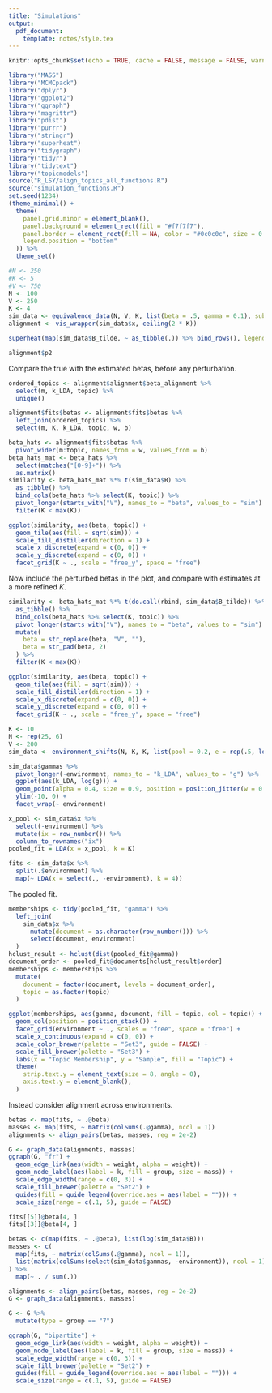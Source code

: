 ```yaml
---
title: "Simulations"
output:
  pdf_document:
    template: notes/style.tex
---
```


```r
knitr::opts_chunk$set(echo = TRUE, cache = FALSE, message = FALSE, warning = FALSE, fig.width = 5, fig.height = 2)
```

```r
library("MASS")
library("MCMCpack")
library("dplyr")
library("ggplot2")
library("ggraph")
library("magrittr")
library("pdist")
library("purrr")
library("stringr")
library("superheat")
library("tidygraph")
library("tidyr")
library("tidytext")
library("topicmodels")
source("R_LSY/align_topics_all_functions.R")
source("simulation_functions.R")
set.seed(1234)
(theme_minimal() + 
  theme(
    panel.grid.minor = element_blank(),
    panel.background = element_rect(fill = "#f7f7f7"),
    panel.border = element_rect(fill = NA, color = "#0c0c0c", size = 0.6),
    legend.position = "bottom"
  )) %>%
  theme_set()
```

```r
#N <- 250
#K <- 5
#V <- 750
N <- 100
V <- 250
K <- 4
sim_data <- equivalence_data(N, V, K, list(beta = .5, gamma = 0.1), subset_size = 100)
alignment <- vis_wrapper(sim_data$x, ceiling(2 * K))
```

```r
superheat(map(sim_data$B_tilde, ~ as_tibble(.)) %>% bind_rows(), legend = FALSE)
```

```r
alignment$p2
```

Compare the true with the estimated betas, before any perturbation.
```r
ordered_topics <- alignment$alignment$beta_alignment %>%
  select(m, k_LDA, topic) %>%
  unique()

alignment$fits$betas <- alignment$fits$betas %>%
  left_join(ordered_topics) %>%
  select(m, K, k_LDA, topic, w, b)
```

```r
beta_hats <- alignment$fits$betas %>%
  pivot_wider(m:topic, names_from = w, values_from = b)
beta_hats_mat <- beta_hats %>%
  select(matches("[0-9]+")) %>%
  as.matrix()
similarity <- beta_hats_mat %*% t(sim_data$B) %>%
  as_tibble() %>%
  bind_cols(beta_hats %>% select(K, topic)) %>%
  pivot_longer(starts_with("V"), names_to = "beta", values_to = "sim") %>%
  filter(K < max(K))

ggplot(similarity, aes(beta, topic)) +
  geom_tile(aes(fill = sqrt(sim))) +
  scale_fill_distiller(direction = 1) +
  scale_x_discrete(expand = c(0, 0)) +
  scale_y_discrete(expand = c(0, 0)) +
  facet_grid(K ~ ., scale = "free_y", space = "free")
```

Now include the perturbed betas in the plot, and compare with estimates at a
more refined $K$.

```r
similarity <- beta_hats_mat %*% t(do.call(rbind, sim_data$B_tilde)) %>%
  as_tibble() %>%
  bind_cols(beta_hats %>% select(K, topic)) %>%
  pivot_longer(starts_with("V"), names_to = "beta", values_to = "sim") %>%
  mutate(
    beta = str_replace(beta, "V", ""),
    beta = str_pad(beta, 2)
  ) %>%
  filter(K < max(K))

ggplot(similarity, aes(beta, topic)) +
  geom_tile(aes(fill = sqrt(sim))) +
  scale_fill_distiller(direction = 1) +
  scale_x_discrete(expand = c(0, 0)) +
  scale_y_discrete(expand = c(0, 0)) +
  facet_grid(K ~ ., scale = "free_y", space = "free")
```

```r
K <- 10
N <- rep(25, 6)
V <- 200
sim_data <- environment_shifts(N, K, K, list(pool = 0.2, e = rep(.5, length(N)), beta = 1))

sim_data$gammas %>%
  pivot_longer(-environment, names_to = "k_LDA", values_to = "g") %>%
  ggplot(aes(k_LDA, log(g))) +
  geom_point(alpha = 0.4, size = 0.9, position = position_jitter(w = 0.1)) +
  ylim(-10, 0) +
  facet_wrap(~ environment)
```

```r
x_pool <- sim_data$x %>%
  select(-environment) %>%
  mutate(ix = row_number()) %>%
  column_to_rownames("ix")
pooled_fit = LDA(x = x_pool, k = K)
```

```r
fits <- sim_data$x %>%
  split(.$environment) %>%
  map(~ LDA(x = select(., -environment), k = 4))
```

The pooled fit.

```r
memberships <- tidy(pooled_fit, "gamma") %>%
  left_join(
    sim_data$x %>%
      mutate(document = as.character(row_number())) %>%
      select(document, environment)
  )
hclust_result <- hclust(dist(pooled_fit@gamma))
document_order <- pooled_fit@documents[hclust_result$order]
memberships <- memberships %>%
  mutate(
    document = factor(document, levels = document_order),
    topic = as.factor(topic)
  )
```

```r
ggplot(memberships, aes(gamma, document, fill = topic, col = topic)) +
  geom_col(position = position_stack()) +
  facet_grid(environment ~ ., scales = "free", space = "free") +
  scale_x_continuous(expand = c(0, 0)) +
  scale_color_brewer(palette = "Set3", guide = FALSE) +
  scale_fill_brewer(palette = "Set3") +
  labs(x = "Topic Membership", y = "Sample", fill = "Topic") +
  theme(
    strip.text.y = element_text(size = 8, angle = 0),
    axis.text.y = element_blank(),
  )
```

Instead consider alignment across environments.

```r
betas <- map(fits, ~ .@beta)
masses <- map(fits, ~ matrix(colSums(.@gamma), ncol = 1))
alignments <- align_pairs(betas, masses, reg = 2e-2)
```

```r
G <- graph_data(alignments, masses)
ggraph(G, "fr") +
  geom_edge_link(aes(width = weight, alpha = weight)) +
  geom_node_label(aes(label = k, fill = group, size = mass)) +
  scale_edge_width(range = c(0, 3)) +
  scale_fill_brewer(palette = "Set2") +
  guides(fill = guide_legend(override.aes = aes(label = ""))) +
  scale_size(range = c(.1, 5), guide = FALSE)
```

```r
fits[[5]]@beta[4, ]
fits[[3]]@beta[4, ]
```
```r
betas <- c(map(fits, ~ .@beta), list(log(sim_data$B)))
masses <- c(
  map(fits, ~ matrix(colSums(.@gamma), ncol = 1)),
  list(matrix(colSums(select(sim_data$gammas, -environment)), ncol = 1))
) %>%
  map(~ . / sum(.))

alignments <- align_pairs(betas, masses, reg = 2e-2)
G <- graph_data(alignments, masses)
```

```r
G <- G %>%
  mutate(type = group == "7")

ggraph(G, "bipartite") +
  geom_edge_link(aes(width = weight, alpha = weight)) +
  geom_node_label(aes(label = k, fill = group, size = mass)) +
  scale_edge_width(range = c(0, 3)) +
  scale_fill_brewer(palette = "Set2") +
  guides(fill = guide_legend(override.aes = aes(label = ""))) +
  scale_size(range = c(.1, 5), guide = FALSE)
```
